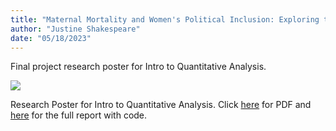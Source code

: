 ```yaml
---
title: "Maternal Mortality and Women's Political Inclusion: Exploring the impact and pathways of gender equality on maternal health (Poster)"
author: "Justine Shakespeare"
date: "05/18/2023"
---
```


Final project research poster for Intro to Quantitative Analysis.

![](JustineShakespeare603FP.png)

Research Poster for Intro to Quantitative Analysis. Click [here](JustineShakespeare603FP.pdf) for PDF and [here](https://justineshakespeare.github.io/portfolio/posts/JS_FinalProject603.html) for the full report with code.
